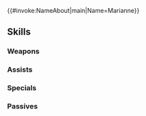{{#invoke:NameAbout|main|Name=Marianne}}{{HeroPage Tabs}}
{{Hero Infobox
|Name=Marianne
|Title=Cursed Blessing
|WeaponType=Red Tome
|MoveType=Flying
|Origin=Fire Emblem: Three Houses
|Gender=Female
|actorEN=Xanthe Huynh
|actorJP=秦佐和子
|artist=azuタロウ
|additionDate=October 15, 2024
|releaseDate=October 15, 2024
|cv1=12
|cv2=400600
|TagID=魔器マリアンヌ
|InternalID=1154
|Properties=rearmed
|description=Adopted daughter of Margrave Edmund. She is more optimistic about herself than ever before. Appears in Fire Emblem: Three Houses.
}}
{{Stats Page
|Lv1HP=15|Lv1ATK=11|Lv1SPD=7|Lv1DEF=3|Lv1RES=15
|GRHP=50|GRATK=80|GRSPD=75|GRDEF=30|GRRES=70
}}
==Skills==
===Weapons===
{{Weapons Table
|weapon1=Flux
|weapon1Default=1
|weapon1Unlock=1
|weapon2=Ruin
|weapon2Default=2
|weapon2Unlock=2
|weapon3=Fenrir
|weapon3Default=4
|weapon3Unlock=3
|weapon4=Arcane Blutgang
|weapon4Default=5
|weapon4Unlock=5
}}
===Assists===
{{Assists Table}}
===Specials===
{{Specials Table
|special1=Chilling Wind
|special1Default=4
|special1Unlock=3
|special2=Glacies
|special2Unlock=4
|special3=Requiem Prayer
|special3Unlock=5
}}
===Passives===
{{Passives Table
|passiveA1=Still Water 1
|passiveA2=Still Water 2
|passiveA3=Still Water 3
|passiveA4=Crystalline Water
|passiveA1Unlock=2
|passiveA2Unlock=3
|passiveA3Unlock=4
|passiveA4Unlock=5
|passiveB1=Sabotage Res 1
|passiveB2=Sabotage Res 2
|passiveB3=Sabotage Res 3
|passiveB4=Spd/Res Discord
|passiveB1Unlock=2
|passiveB2Unlock=3
|passiveB3Unlock=4
|passiveB4Unlock=5
|passiveC1=Spd/Res Rein 1
|passiveC2=Spd/Res Rein 2
|passiveC3=Spd/Res Rein 3
|passiveC4=Spd/Res Crux
|passiveC1Unlock=2
|passiveC2Unlock=3
|passiveC3Unlock=4
|passiveC4Unlock=5
}}
{{Heroes Navbox}}